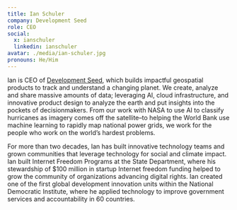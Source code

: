 ```yaml
---
title: Ian Schuler
company: Development Seed
role: CEO
social:
  x: ianschuler
  linkedin: ianschuler
avatar: ./media/ian-schuler.jpg
pronouns: He/Him
---
```

Ian is CEO of [Development Seed](https://developmentseed.org/), which builds impactful geospatial products to track and understand a changing planet. We create, analyze and share massive amounts of data; leveraging AI, cloud infrastructure, and innovative product design to analyze the earth and put insights into the pockets of decisionmakers. From our work with NASA to use AI to classify hurricanes as imagery comes off the satellite–to helping the World Bank use machine learning to rapidly map national power grids, we work for the people who work on the world’s hardest problems.

For more than two decades, Ian has built innovative technology teams and grown communities that leverage technology for social and climate impact. Ian built Internet Freedom Programs at the State Department, where his stewardship of $100 million in startup Internet freedom funding helped to grow the community of organizations advancing digital rights. Ian created one of the first global development innovation units within the National Democratic Institute, where he applied technology to improve government services and accountability in 60 countries.